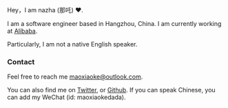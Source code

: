 Hey，I am nazha (那吒) ❤️.

I am a software engineer based in Hangzhou, China. I am currently working at [Alibaba](https://www.alibaba.com/).

Particularly, I am not a native English speaker.

### Contact

Feel free to reach me [maoxiaoke@outlook.com](mailto:maoxiaoke@outlook.com).

You can also find me on [Twitter](https://twitter.com/xiaokedada), or [Github](https://github.com/maoxiaoke). If you can speak Chinese,
you can add my WeChat (id: maoxiaokedada).
